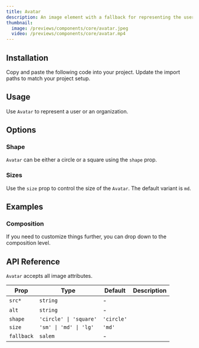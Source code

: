 ```yaml
---
title: Avatar
description: An image element with a fallback for representing the user.
thumbnail:
  image: /previews/components/core/avatar.jpeg
  video: /previews/components/core/avatar.mp4
---
```


<ComponentPreview name="demos/components/core/avatar/default" />

## Installation

<Steps>
  <Step>Copy and paste the following code into your project.</Step>
  <ComponentSource name="components/core/default/avatar" />
  <Step>Update the import paths to match your project setup.</Step>
</Steps>

## Usage

Use `Avatar` to represent a user or an organization.

## Options

### Shape

`Avatar` can be either a circle or a square using the `shape` prop.

<ComponentPreview name="demos/components/core/avatar/shape" />

### Sizes

Use the `size` prop to control the size of the `Avatar`. The default variant is `md`.

<ComponentPreview name="demos/components/core/avatar/sizes" />

## Examples

### Composition

If you need to customize things further, you can drop down to the composition level.

<ComponentPreview name="demos/components/core/avatar/composition" />

## API Reference

`Avatar` accepts all image attributes.

| Prop         | Type                   | Default    | Description |
| ------------ | ---------------------- | ---------- | ----------- |
| `src*`       | `string`               | -          |             |
| `alt`        | `string`               | -          |             |
| `shape`      | `'circle' \| 'square'` | `'circle'` |             |
| `size`       | `'sm' \| 'md' \| 'lg'` | `'md'`     |             |
| `fallback`   | `salem`                | -          |             |
